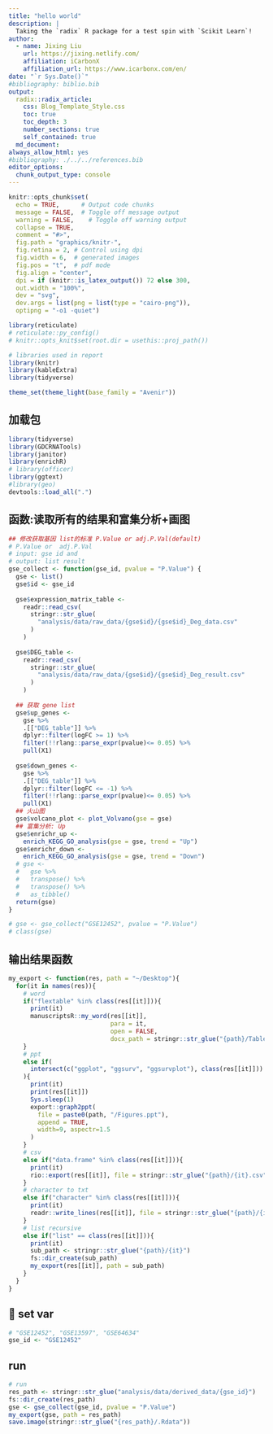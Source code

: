 ```yaml
---
title: "hello world"
description: |
  Taking the `radix` R package for a test spin with `Scikit Learn`!
author:
  - name: Jixing Liu
    url: https://jixing.netlify.com/
    affiliation: iCarbonX
    affiliation_url: https://www.icarbonx.com/en/
date: "`r Sys.Date()`"
#bibliography: biblio.bib  
output:
  radix::radix_article:
    css: Blog_Template_Style.css
    toc: true
    toc_depth: 3
    number_sections: true
    self_contained: true
  md_document:
always_allow_html: yes
#bibliography: ./../../references.bib
editor_options: 
  chunk_output_type: console
---
```



```r
knitr::opts_chunk$set(
  echo = TRUE,      # Output code chunks
  message = FALSE,  # Toggle off message output 
  warning = FALSE,    # Toggle off warning output
  collapse = TRUE,
  comment = "#>",
  fig.path = "graphics/knitr-",
  fig.retina = 2, # Control using dpi
  fig.width = 6,  # generated images
  fig.pos = "t",  # pdf mode
  fig.align = "center",
  dpi = if (knitr::is_latex_output()) 72 else 300, 
  out.width = "100%",
  dev = "svg",
  dev.args = list(png = list(type = "cairo-png")),
  optipng = "-o1 -quiet") 

library(reticulate)
# reticulate::py_config()
# knitr::opts_knit$set(root.dir = usethis::proj_path())

# libraries used in report
library(knitr)
library(kableExtra)
library(tidyverse)

theme_set(theme_light(base_family = "Avenir"))
```

## 加载包
```r
library(tidyverse)
library(GDCRNATools)
library(janitor)
library(enrichR)
# library(officer)
library(ggtext)
#library(geo)
devtools::load_all(".")

```

## 函数:读取所有的结果和富集分析+画图
```r
## 修改获取基因 list的标准 P.Value or adj.P.Val(default)
# P.Value or  adj.P.Val
# input: gse id and 
# output: list result
gse_collect <- function(gse_id, pvalue = "P.Value") {
  gse <- list()
  gse$id <- gse_id
  
  gse$expression_matrix_table <-
    readr::read_csv(
      stringr::str_glue(
        "analysis/data/raw_data/{gse$id}/{gse$id}_Deg_data.csv"
      )
    )
  
  gse$DEG_table <-
    readr::read_csv(
      stringr::str_glue(
        "analysis/data/raw_data/{gse$id}/{gse$id}_Deg_result.csv"
      )
    )
  
  ## 获取 gene list
  gse$up_genes <-
    gse %>%
    .[["DEG_table"]] %>%
    dplyr::filter(logFC >= 1) %>%
    filter(!!rlang::parse_expr(pvalue)<= 0.05) %>%
    pull(X1) 
  
  gse$down_genes <-
    gse %>%
    .[["DEG_table"]] %>%
    dplyr::filter(logFC <= -1) %>%
    filter(!!rlang::parse_expr(pvalue)<= 0.05) %>%
    pull(X1) 
  ## 火山图
  gse$volcano_plot <- plot_Volvano(gse = gse)
  ## 富集分析: Up
  gse$enrichr_up <-
    enrich_KEGG_GO_analysis(gse = gse, trend = "Up")
  gse$enrichr_down <-
    enrich_KEGG_GO_analysis(gse = gse, trend = "Down")
  # gse <-
  #   gse %>%
  #   transpose() %>% 
  #   transpose() %>% 
  #   as_tibble()
  return(gse)
}

# gse <- gse_collect("GSE12452", pvalue = "P.Value")
# class(gse)
```


## 输出结果函数
```r
my_export <- function(res, path = "~/Desktop"){
  for(it in names(res)){
    # word
    if("flextable" %in% class(res[[it]])){
      print(it)
      manuscriptsR::my_word(res[[it]],
                            para = it,
                            open = FALSE,
                            docx_path = stringr::str_glue("{path}/Tables.docx"))
    } 
    # ppt
    else if(
      intersect(c("ggplot", "ggsurv", "ggsurvplot"), class(res[[it]])) %>% length() %>% `>`(0)
    ){
      print(it)
      print(res[[it]])
      Sys.sleep(1)
      export::graph2ppt(
        file = paste0(path, "/Figures.ppt"),
        append = TRUE,
        width=9, aspectr=1.5
      )
    }
    # csv
    else if("data.frame" %in% class(res[[it]])){
      print(it)
      rio::export(res[[it]], file = stringr::str_glue("{path}/{it}.csv"))
    }
    # character to txt
    else if("character" %in% class(res[[it]])){
      print(it)
      readr::write_lines(res[[it]], file = stringr::str_glue("{path}/{it}.txt"))
    }
    # list recursive
    else if("list" == class(res[[it]])){
      print(it)
      sub_path <- stringr::str_glue("{path}/{it}")
      fs::dir_create(sub_path)
      my_export(res[[it]], path = sub_path)
    }
  }
}

```
## 🏃 set var

```r
# "GSE12452", "GSE13597", "GSE64634"
gse_id <- "GSE12452"
```

## run 
```r
# run
res_path <- stringr::str_glue("analysis/data/derived_data/{gse_id}")
fs::dir_create(res_path)
gse <- gse_collect(gse_id, pvalue = "P.Value")
my_export(gse, path = res_path)
save.image(stringr::str_glue("{res_path}/.Rdata"))
```
